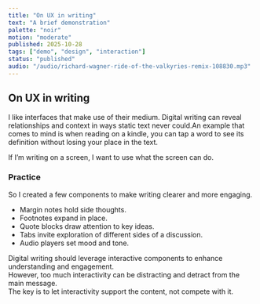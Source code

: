 ```yaml
---
title: "On UX in writing"
text: "A brief demonstration"
palette: "noir"
motion: "moderate"
published: 2025-10-28
tags: ["demo", "design", "interaction"]
status: "published"
audio: "/audio/richard-wagner-ride-of-the-valkyries-remix-108830.mp3"
---
```



## On UX in writing

I like interfaces that make use of their medium. Digital writing can reveal relationships and context in ways static text never could.<MarginNote side="right">An example that comes to mind is when reading on a kindle, you can tap a word to see its definition without losing your place in the text.</MarginNote>

If I’m writing on a screen, I want to use what the screen can do.

### Practice

So I created a few components to make writing clearer and more engaging.

- Margin notes hold side thoughts.
- Footnotes expand in place.
- Quote blocks draw attention to key ideas.
- Tabs invite exploration of different sides of a discussion.
- Audio players set mood and tone.

<DialecticTabs>
  <div slot="thesis">
    Digital writing should leverage interactive components to enhance understanding and engagement.
  </div>
  <div slot="antithesis">
    However, too much interactivity can be distracting and detract from the main message.
  </div>
  <div slot="synthesis">
    The key is to let interactivity support the content, not compete with it.
  </div>
</DialecticTabs>
